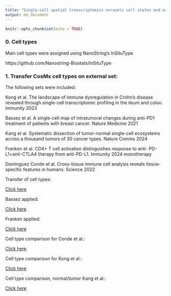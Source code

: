 ```yaml
---
title: "Single-cell spatial transcriptomics unravels cell states and ecosystems associated with response to immunotherapy in vulvar high-grade lesions"
output: md_document
---
```


```r
knitr::opts_chunk$set(echo = TRUE)
```

### 0. Cell types

Main cell types were assigned using NanoString's InSituType

https://github.com/Nanostring-Biostats/InSituType

### 1. Transfer CosMx cell types on external set:

The following sets were included:

Kong et al. The landscape of immune dysregulation in Crohn’s disease revealed through single-cell transcriptomic profiling in the ileum and colon. Immunity 2023

Bassez et al. A single-cell map of intratumoral changes during  anti-PD1 treatment of patients with breast cancer. Nature Medicine 2021

Kang et al. Systematic dissection of tumor-normal single-cell ecosystems across a thousand tumors of 30 cancer types. Nature Comms 2024

Franken et al. CD4+ T cell activation distinguishes response to anti- PD-L1+anti-CTLA4 therapy from anti-PD-L1. Immunity 2024
monotherapy

Domínguez Conde et al. Cross-tissue immune cell analysis reveals tissue-specific features in humans. Science 2022


Transfer of cell types:

[Click here](https://github.com/roderickslieker/CosMx_vHSIL/blob/master/001_SignaturesAll.md)

Bassez applied:

[Click here](https://github.com/roderickslieker/CosMx_vHSIL/blob/master/002_Bassez_signature_applied.md)

Franken applied:

[Click here](https://github.com/roderickslieker/CosMx_vHSIL/blob/master/003_Franken_applied.md)

Cell type comparison for Conde et al.:

[Click here](https://github.com/roderickslieker/CosMx_vHSIL/blob/master/004_CellTypes_Conde.md)

Cell type comparison for Kong et al.:

[Click here](https://github.com/roderickslieker/CosMx_vHSIL/blob/master/005_Kong_applied.md)

Cell type comparison, normal/tumor Kang et al.:

[Click here](https://github.com/roderickslieker/CosMx_vHSIL/blob/master/006_Kang_applied.md)


